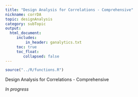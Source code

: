 ```yaml
---
title: "Design Analysis for Correlations - Comprehensive"
nickname: corrDA
topic: designAnalysis
category: subTopic
output: 
  html_document:
     includes:
         in_header: ganalytics.txt
     toc: true
     toc_float:
        collapsed: false
---
```


```r
source("../R/functions.R")
```

Design Analysis for Correlations - Comprehensive

*In progress*